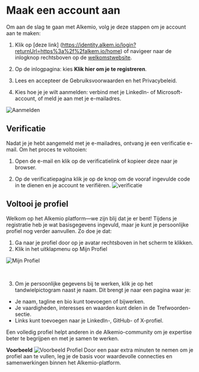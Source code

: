 # Maak een account aan

Om aan de slag te gaan met Alkemio, volg je deze stappen om je account aan te maken:

1. Klik op [deze link] (https://identity.alkem.io/login?returnUrl=https%3a%2f%2falkem.io/home) of navigeer naar de inlogknop rechtsboven op de [welkomstwebsite](https://welcome.alkem.io/).

2. Op de inlogpagina: kies **Klik hier om je te registreren**.

3. Lees en accepteer de Gebruiksvoorwaarden en het Privacybeleid.

4. Kies hoe je je wilt aanmelden: verbind met je LinkedIn- of Microsoft-account, of meld je aan met je e-mailadres.

![Aanmelden](/signup.png)

## Verificatie

Nadat je je hebt aangemeld met je e-mailadres, ontvang je een verificatie e-mail. Om het proces te voltooien:

1. Open de e-mail en klik op de verificatielink of kopieer deze naar je browser.

2. Op de verificatiepagina klik je op de knop om de vooraf ingevulde code in te dienen en je account te verifiëren.
   ![verificatie](/verification.png)

## Voltooi je profiel

Welkom op het Alkemio platform—we zijn blij dat je er bent! Tijdens je registratie heb je wat basisgegevens ingevuld, maar je kunt je persoonlijke profiel nog verder aanvullen. Zo doe je dat:

1. Ga naar je profiel door op je avatar rechtsboven in het scherm te klikken.
2. Klik in het uitklapmenu op Mijn Profiel

![Mijn Profiel](/profile-menu.png)

<br />

3. Om je persoonlijke gegevens bij te werken, klik je op het tandwielpictogram naast je naam. Dit brengt je naar een pagina waar je:

- Je naam, tagline en bio kunt toevoegen of bijwerken.
- Je vaardigheden, interesses en waarden kunt delen in de Trefwoorden-sectie.
- Links kunt toevoegen naar je LinkedIn-, GitHub- of X-profiel.

Een volledig profiel helpt anderen in de Alkemio-community om je expertise beter te begrijpen en met je samen te werken.

**Voorbeeld**
![Voorbeeld Profiel](/profile-example.png)
Door een paar extra minuten te nemen om je profiel aan te vullen, leg je de basis voor waardevolle connecties en samenwerkingen binnen het Alkemio-platform.
